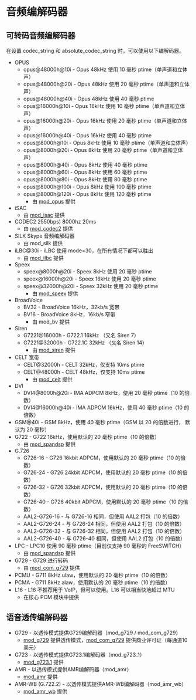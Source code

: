 # 音频编解码器

## 可转码音频编解码器

在设置 codec\_string 和 absolute\_codec\_string 时，可以使用以下编解码器。

* OPUS
   * opus@48000h@10i - Opus 48kHz 使用 10 毫秒 ptime（单声道和立体声）
   * opus@48000h@20i - Opus 48kHz 使用 20 毫秒 ptime（单声道和立体声）
   * opus@48000h@40i - Opus 48kHz 使用 40 毫秒 ptime
   * opus@16000h@10i - Opus 16kHz 使用 10 毫秒 ptime（单声道和立体声）
   * opus@16000h@20i - Opus 16kHz 使用 20 毫秒 ptime（单声道和立体声）
   * opus@16000h@40i - Opus 16kHz 使用 40 毫秒 ptime
   * opus@8000h@10i - Opus 8kHz 使用 10 毫秒 ptime（单声道和立体声）
   * opus@8000h@20i - Opus 8kHz 使用 20 毫秒 ptime（单声道和立体声）
   * opus@8000h@40i - Opus 8kHz 使用 40 毫秒 ptime
   * opus@8000h@60i - Opus 8kHz 使用 60 毫秒 ptime
   * opus@8000h@80i - Opus 8kHz 使用 80 毫秒 ptime
   * opus@8000h@100i - Opus 8kHz 使用 100 毫秒 ptime
   * opus@8000h@120i - Opus 8kHz 使用 120 毫秒 ptime
      * 由 [mod\_opus](../Modules/mod_opus_6586850.mdx#about) 提供
* iSAC
   * 由 [mod\_isac](../Modules/mod_isac_6586969.mdx#about) 提供
* CODEC2 2550bps) 8000hz 20ms
   * 由 [mod\_codec2](../Modules/mod_codec2_6587354.mdx#about) 提供
* SILK Skype 音频编解码器
   * 由 mod\_silk 提供
* iLBC@30i - iLBC 使用 mode=30，在所有情况下都可以胜出
   * 由 [mod\_ilbc](../Modules/mod_iLBC_3375542.mdx#about) 提供
* Speex
   * speex@8000h@20i - Speex 8kHz 使用 20 毫秒 ptime
   * speex@16000h@20i - Speex 16kHz 使用 20 毫秒 ptime
   * speex@32000h@20i - Speex 32kHz 使用 20 毫秒 ptime
      * 由 [mod\_speex](../Modules/mod_speex_6587480.mdx#about) 提供
* BroadVoice
   * BV32 - BroadVoice 16kHz，32kb/s 宽带
   * BV16 - BroadVoice 8kHz，16kb/s 窄带
      * 由 mod\_bv 提供
* Siren
   * G7221@16000h - G722.1 16kHz （又名 Siren 7）
   * G7221@32000h - G722.1C 32kHz （又名 Siren 14）
      * 由 [mod\_siren](../Modules/mod_siren_3965524.mdx#test) 提供
* CELT 宽带
   * CELT@32000h - CELT 32kHz，仅支持 10ms ptime
   * CELT@48000h - CELT 48kHz，仅支持 10ms ptime
      * 由 [mod\_celt](../Modules/mod_celt_3964992.mdx#test) 提供
* DVI
   * DVI4@8000h@20i - IMA ADPCM 8kHz，使用 20 毫秒 ptime（10 的倍数）
   * DVI4@16000h@40i - IMA ADPCM 16kHz，使用 40 毫秒 ptime（10 的倍数）
* GSM@40i - GSM 8kHz，使用 40 毫秒 ptime（GSM 以 20 的倍数进行， 默认为 20 毫秒）
* G722 - G722 16kHz，使用默认的 20 毫秒 ptime（10 的倍数）
   * 由 [mod\_spandsp](../Modules/mod_spandsp_6587021.mdx#--) 提供
* G.726
   * G726-16 - G726 16kbit ADPCM，使用默认的 20 毫秒 ptime（10 的倍数）
   * G726-24 - G726 24kbit ADPCM，使用默认的 20 毫秒 ptime（10 的倍数）
   * G726-32 - G726 32kbit ADPCM，使用默认的 20 毫秒 ptime（10 的倍数）
   * G726-40 - G726 40kbit ADPCM，使用默认的 20 毫秒 ptime（10 的倍数）
   * AAL2-G726-16 - 与 G726-16 相同，但使用 AAL2 打包（10 的倍数）
   * AAL2-G726-24 - 与 G726-24 相同，但使用 AAL2 打包（10 的倍数）
   * AAL2-G726-32 - 与 G726-32 相同，但使用 AAL2 打包（10 的倍数）
   * AAL2-G726-40 - 与 G726-40 相同，但使用 AAL2 打包（10 的倍数）
* LPC - LPC10 使用 90 毫秒 ptime（目前仅支持 90 毫秒的 FreeSWITCH）
   * 由 [mod\_spandsp](../Modules/mod_spandsp_6587021.mdx#--) 提供
* G729 - G729 进行转码
   * 由 [mod\_com\_g729](../Modules/mod_g729_3375549.mdx#about) 提供
* PCMU - G711 8kHz ulaw，使用默认的 20 毫秒 ptime（10 的倍数）
* PCMA - G711 8kHz alaw，使用默认的 20 毫秒 ptime（10 的倍数）
* L16 - L16 不推荐用于 VoIP，但可以使用。L16 可以相当快地超过 MTU
   * 在核心 PCM 模块中提供

## 语音透传编解码器

* G729 - 以透传模式提供G729编解码器（mod_g729 / mod_com_g729）  
   * [mod_g729](../Modules/mod_g729_3375549.mdx#about) 提供透传模式，[mod_com_g729](../Modules/mod_com_g729_1049284.mdx#about) 提供商业许可证（每通道10美元）
* G723 - 以透传模式提供G723.1编解码器（mod_g723_1）  
   * [mod_g723.1](../Modules/mod_g723_1_3375594.mdx#about) 提供
* AMR - 以透传模式提供AMR编解码器（mod_amr）  
   * [mod_amr](../Modules/mod_amr_3964984.mdx#about) 提供
* AMR-WB (G.722.2) - 以透传模式提供AMR-WB编解码器（mod_amr_wb）  
   * [mod_amr_wb](../Modules/mod_amr_wb_3964987.mdx#about) 提供